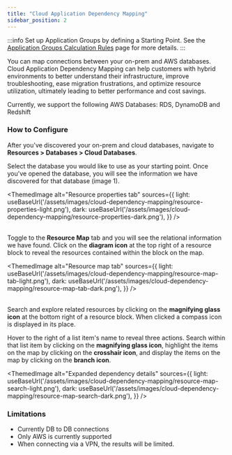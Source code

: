 ```yaml
---
title: "Cloud Application Dependency Mapping"
sidebar_position: 2
---
```



:::info
Set up Application Groups by defining a Starting Point. See the [Application Groups Calculation Rules](/apps/application-groups/calculation-rules) page for more details.
:::

You can map connections between your on-prem and AWS databases. Cloud Application Dependency Mapping can help customers with hybrid environments to better understand their infrastructure, improve troubleshooting, ease migration frustrations, and optimize resource utilization, ultimately leading to better performance and cost savings. 

Currently, we support the following AWS Databases: RDS, DynamoDB and Redshift

### How to Configure

After you've discovered your on-prem and cloud databases, navigate to **Resources > Databases > Cloud Databases**.

Select the database you would like to use as your starting point. Once you've opened the database, you will see the information we have discovered for that database (image 1). 

<ThemedImage
  alt="Resource properties tab"
  sources={{
    light: useBaseUrl('/assets/images/cloud-dependency-mapping/resource-properties-light.png'),
    dark: useBaseUrl('/assets/images/cloud-dependency-mapping/resource-properties-dark.png'),
  }}
/>
<br/><br/>

Toggle to the **Resource Map** tab and you will see the relational information we have found. Click on the **diagram icon** at the top right of a resource block to reveal the resources contained within the block on the map.  

<ThemedImage
  alt="Resource map tab"
  sources={{
    light: useBaseUrl('/assets/images/cloud-dependency-mapping/resource-map-tab-light.png'),
    dark: useBaseUrl('/assets/images/cloud-dependency-mapping/resource-map-tab-dark.png'),
  }}
/>
<br/><br/>

Search and explore related resources by clicking on the **magnifying glass icon** at the bottom right of a resource block. When clicked a compass icon is displayed in its place.

Hover to the right of a list item's name to reveal three actions. Search within that list item by clicking on the **magnifying glass icon**, highlight the items on the map by clicking on the **crosshair icon**, and display the items on the map by clicking on the **branch icon**.

<ThemedImage
  alt="Expanded dependency details"
  sources={{
    light: useBaseUrl('/assets/images/cloud-dependency-mapping/resource-map-search-light.png'),
    dark: useBaseUrl('/assets/images/cloud-dependency-mapping/resource-map-search-dark.png'),
  }}
/>

### Limitations

- Currently DB to DB connections
- Only AWS is currently supported
- When connecting via a VPN, the results will be limited.
